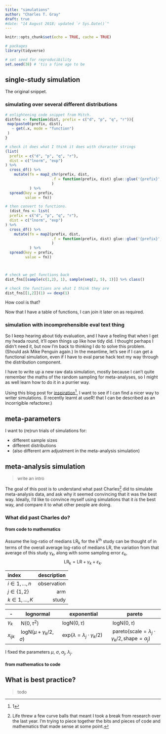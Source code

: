 ```yaml
---
title: "simulations"
author: "Charles T. Gray"
draft: true
#date: "14 August 2018; updated `r Sys.Date()`"
---
```


```r
knitr::opts_chunk$set(echo = TRUE, cache = TRUE)
```

```r
# packages
library(tidyverse)
```

```r
# set seed for reproducibility
set.seed(38) # 'tis a fine age to be

```

## single-study simulation

The original snippet. 

### simulating over several different distributions

```r
# enlightening code snippet from Mitch. 
distfns <- function(dist, prefix = c("d", "p", "q", "r")){
 map(paste0(prefix, dist),
   ~ get(.x, mode = "function")
 )
}
```


```r
# check it does what I think it does with character strings
(list(
  prefix = c("d", "p", "q", "r"),
  dist = c("lnorm", "exp")
) %>% 
  cross_df() %>% 
    mutate(fn = map2_chr(prefix, dist, 
                     .f = function(prefix, dist) glue::glue('{prefix}', '{dist}') 
                     )
           ) %>% 
  spread(key = prefix,
         value = fn)) 

# then convert to functions.
  (dist_fns <- list(
  prefix = c("d", "p", "q", "r"),
  dist = c("lnorm", "exp")
) %>% 
  cross_df() %>% 
    mutate(fn = map2(prefix, dist, 
                     .f = function(prefix, dist) glue::glue('{prefix}', '{dist}') %>% get()
                     )
           ) %>% 
  spread(key = prefix,
         value = fn)) 



# check we get functions back
dist_fns[[sample(c(1,2), 1), sample(seq(2, 5), 1)]] %>% class()

# check the functions are what I think they are
dist_fns[[1,2]](1) == dexp(1)

```

How cool is that? 

Now that I have a table of functions, I can join it later on as required. 


### simulation with incomprehensible eval text thing

So I keep hearing about tidy evaluation, and I have a feeling that when I get my heada round, it'll open things up like how tidy did. I thought perhaps I didn't need it, but now I'm back to thinking I do to solve this problem. (Should ask Mike Penguin again.) In the meantime, let's see if I can get a functional simulation, even if I have to eval parse hack text my way through the distribution component.

I have to write up a new raw data simulation, mostly because I can't quite remember the maths of the random sampling for meta-analyses, so I might as well learn how to do it in a purrier way.  

Using this blog post for [inspiration](https://aosmith.rbind.io/2018/06/05/a-closer-look-at-replicate-and-purrr/)^[1], I want to see if I can find a nicer way to writer simulations. (I recently learnt at useR! that I can be described as an incorrigible refactorer.) 

[^1]: Much obliged, [Ariel](https://twitter.com/hashtag/aosmith)!

## meta-parameters

I want to (re)run trials of simulations for:

- different sample sizes
- different distributions
- (also different arm adjustment in the meta-analysis simulation)

## meta-analysis simulation

> write an intro

The goal of this post is to understand what past Charles[^1] did to simulate meta-analysis data, and ask why it seemed convincing that it was the best way. Ideally, I'd like to convince myself using simulations that it *is* the best way, and compare it to what other people are doing. 

[^1]: Life threw a few curve balls that meant I took a break from research over the last year. I'm trying to piece together the bits and pieces of code and mathematics that made sense at some point. 

### What did past Charles do?

#### from code to mathematics

Assume the log-ratio of medians $\mathrm{LR_k}$ for the $k^\mathrm{th}$ study can be thought of in terms of the overall average log-ratio of medians $\mathrm{LR}$, the variation from that average of this study $\gamma_k$, along with some sampling error $\varepsilon_k$, 
$$\mathrm{LR_k} = \mathrm{LR} + \gamma_k + \varepsilon_k.$$  

index | description
:---------------------------|------:
$i \in 1, \dots, n$ | observation
$j \in \{1,2\}$ | arm
$k \in 1, \dots, K$ | study

-|lognormal|exponential|pareto
----|---------------------------|---------------------------------|----------------------------------
$\gamma_k$| $~\mathrm N(0, \tau^2)$ | $~\mathrm{logN}(0, \tau)$ | $~\mathrm{logN}(0, \tau)$ | 
$x_{ijk}$  | $~\mathrm{logN}(\mu + \gamma_k/2, \sigma)$ |$~\mathrm{exp}(\lambda = \lambda_j \cdot \gamma_k / 2)$ | $~\mathrm{pareto}(\text{scale} = \lambda_j \cdot \gamma_k/2, \text{shape} = \alpha_j)$

I fixed the parameters $\mu$, $\sigma$, $\alpha_j$, $\lambda_j$.

#### from mathematics to code


## What is best practice?

> todo 